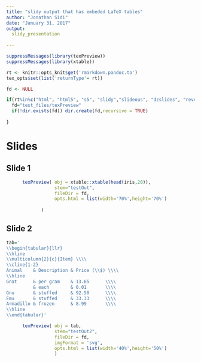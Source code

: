 ```yaml
---
title: "slidy output that has embeded LaTeX tables"
author: "Jonathan Sidi"
date: "January 31, 2017"
output: 
  slidy_presentation
    
---
```


```r
suppressMessages(library(texPreview))
suppressMessages(library(xtable))

rt <- knitr::opts_knit$get('rmarkdown.pandoc.to')
tex_opts$set(list('returnType'= rt))

fd <- NULL  

if(rt%in%c("html", "html5", "s5", "slidy","slideous", "dzslides", "revealjs","md")){
  fd="test_files/texPreview"
  if(!dir.exists(fd)) dir.create(fd,recursive = TRUE)
  
}


```

# Slides

## Slide 1

```r

      texPreview( obj = xtable::xtable(head(iris,20)),
                  stem="testOut",
                  fileDir = fd,
                  opts.html = list(width='70%',height='70%')
                  
             )

```

## Slide 2

```r

tab='
\\begin{tabular}{llr}
\\hline
\\multicolumn{2}{c}{Item} \\\\
\\cline{1-2}
Animal    & Description & Price (\\$) \\\\
\\hline
Gnat      & per gram    & 13.65      \\\\
          & each        & 0.01       \\\\
Gnu       & stuffed     & 92.50      \\\\
Emu       & stuffed     & 33.33      \\\\
Armadillo & frozen      & 8.99       \\\\
\\hline
\\end{tabular}'

      texPreview( obj = tab,
                  stem="testOut2",
                  fileDir = fd,
                  imgFormat = 'svg',
                  opts.html = list(width='40%',height='50%')
                  )
```